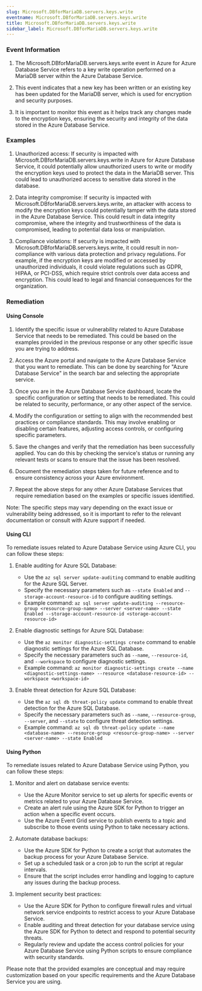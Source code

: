 ```yaml
--- 
slug: Microsoft.DBforMariaDB.servers.keys.write
eventname: Microsoft.DBforMariaDB.servers.keys.write
title: Microsoft.DBforMariaDB.servers.keys.write
sidebar_label: Microsoft.DBforMariaDB.servers.keys.write
---
```

                       
### Event Information

1. The Microsoft.DBforMariaDB.servers.keys.write event in Azure for Azure Database Service refers to a key write operation performed on a MariaDB server within the Azure Database Service.

2. This event indicates that a new key has been written or an existing key has been updated for the MariaDB server, which is used for encryption and security purposes.

3. It is important to monitor this event as it helps track any changes made to the encryption keys, ensuring the security and integrity of the data stored in the Azure Database Service.


### Examples

1. Unauthorized access: If security is impacted with Microsoft.DBforMariaDB.servers.keys.write in Azure for Azure Database Service, it could potentially allow unauthorized users to write or modify the encryption keys used to protect the data in the MariaDB server. This could lead to unauthorized access to sensitive data stored in the database.

2. Data integrity compromise: If security is impacted with Microsoft.DBforMariaDB.servers.keys.write, an attacker with access to modify the encryption keys could potentially tamper with the data stored in the Azure Database Service. This could result in data integrity compromise, where the integrity and trustworthiness of the data is compromised, leading to potential data loss or manipulation.

3. Compliance violations: If security is impacted with Microsoft.DBforMariaDB.servers.keys.write, it could result in non-compliance with various data protection and privacy regulations. For example, if the encryption keys are modified or accessed by unauthorized individuals, it could violate regulations such as GDPR, HIPAA, or PCI-DSS, which require strict controls over data access and encryption. This could lead to legal and financial consequences for the organization.

### Remediation

#### Using Console

1. Identify the specific issue or vulnerability related to Azure Database Service that needs to be remediated. This could be based on the examples provided in the previous response or any other specific issue you are trying to address.

2. Access the Azure portal and navigate to the Azure Database Service that you want to remediate. This can be done by searching for "Azure Database Service" in the search bar and selecting the appropriate service.

3. Once you are in the Azure Database Service dashboard, locate the specific configuration or setting that needs to be remediated. This could be related to security, performance, or any other aspect of the service.

4. Modify the configuration or setting to align with the recommended best practices or compliance standards. This may involve enabling or disabling certain features, adjusting access controls, or configuring specific parameters.

5. Save the changes and verify that the remediation has been successfully applied. You can do this by checking the service's status or running any relevant tests or scans to ensure that the issue has been resolved.

6. Document the remediation steps taken for future reference and to ensure consistency across your Azure environment.

7. Repeat the above steps for any other Azure Database Services that require remediation based on the examples or specific issues identified.

Note: The specific steps may vary depending on the exact issue or vulnerability being addressed, so it is important to refer to the relevant documentation or consult with Azure support if needed.

#### Using CLI

To remediate issues related to Azure Database Service using Azure CLI, you can follow these steps:

1. Enable auditing for Azure SQL Database:
   - Use the `az sql server update-auditing` command to enable auditing for the Azure SQL Server.
   - Specify the necessary parameters such as `--state Enabled` and `--storage-account-resource-id` to configure auditing settings.
   - Example command: `az sql server update-auditing --resource-group <resource-group-name> --server <server-name> --state Enabled --storage-account-resource-id <storage-account-resource-id>`

2. Enable diagnostic settings for Azure SQL Database:
   - Use the `az monitor diagnostic-settings create` command to enable diagnostic settings for the Azure SQL Database.
   - Specify the necessary parameters such as `--name`, `--resource-id`, and `--workspace` to configure diagnostic settings.
   - Example command: `az monitor diagnostic-settings create --name <diagnostic-settings-name> --resource <database-resource-id> --workspace <workspace-id>`

3. Enable threat detection for Azure SQL Database:
   - Use the `az sql db threat-policy update` command to enable threat detection for the Azure SQL Database.
   - Specify the necessary parameters such as `--name`, `--resource-group`, `--server`, and `--state` to configure threat detection settings.
   - Example command: `az sql db threat-policy update --name <database-name> --resource-group <resource-group-name> --server <server-name> --state Enabled`

#### Using Python

To remediate issues related to Azure Database Service using Python, you can follow these steps:

1. Monitor and alert on database service events:
   - Use the Azure Monitor service to set up alerts for specific events or metrics related to your Azure Database Service.
   - Create an alert rule using the Azure SDK for Python to trigger an action when a specific event occurs.
   - Use the Azure Event Grid service to publish events to a topic and subscribe to those events using Python to take necessary actions.

2. Automate database backups:
   - Use the Azure SDK for Python to create a script that automates the backup process for your Azure Database Service.
   - Set up a scheduled task or a cron job to run the script at regular intervals.
   - Ensure that the script includes error handling and logging to capture any issues during the backup process.

3. Implement security best practices:
   - Use the Azure SDK for Python to configure firewall rules and virtual network service endpoints to restrict access to your Azure Database Service.
   - Enable auditing and threat detection for your database service using the Azure SDK for Python to detect and respond to potential security threats.
   - Regularly review and update the access control policies for your Azure Database Service using Python scripts to ensure compliance with security standards.

Please note that the provided examples are conceptual and may require customization based on your specific requirements and the Azure Database Service you are using.


 